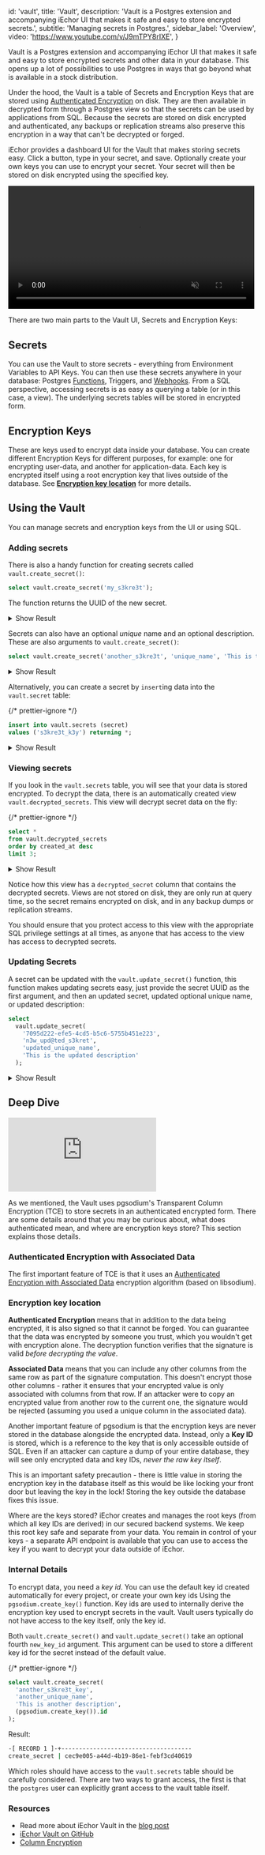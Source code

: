 
  id: 'vault',
  title: 'Vault',
  description:
    'Vault is a Postgres extension and accompanying iEchor UI that makes it safe and easy to store encrypted secrets.',
  subtitle: 'Managing secrets in Postgres.',
  sidebar_label: 'Overview',
  video: 'https://www.youtube.com/v/J9mTPY8rIXE',
}

Vault is a Postgres extension and accompanying iEchor UI that makes it safe and easy to store encrypted secrets and other data in your database. This opens up a lot of possibilities to use Postgres in ways that go beyond what is available in a stock distribution.

Under the hood, the Vault is a table of Secrets and Encryption Keys that are stored using [Authenticated Encryption](https://en.wikipedia.org/wiki/Authenticated_encryption) on disk. They are then available in decrypted form through a Postgres view so that the secrets can be used by applications from SQL. Because the secrets are stored on disk encrypted and authenticated, any backups or replication streams also preserve this encryption in a way that can't be decrypted or forged.

iEchor provides a dashboard UI for the Vault that makes storing secrets easy. Click a button, type in your secret, and save. Optionally create your own keys you can use to encrypt your secret. Your secret will then be stored on disk encrypted using the specified key.

<video width="99%" muted playsInline controls="true">
  <source
    src="/docs/img/guides/database/vault-hello-compressed.mp4"
    type="video/mp4"
    muted
    playsInline
  />
</video>

There are two main parts to the Vault UI, Secrets and Encryption Keys:

## Secrets

You can use the Vault to store secrets - everything from Environment Variables to API Keys. You can then use these secrets anywhere in your database: Postgres [Functions](/docs/guides/database/functions), Triggers, and [Webhooks](/docs/guides/database/webhooks). From a SQL perspective, accessing secrets is as easy as querying a table (or in this case, a view). The underlying secrets tables will be stored in encrypted form.

## Encryption Keys

These are keys used to encrypt data inside your database. You can create different Encryption Keys for different purposes, for example: one for encrypting user-data, and another for application-data. Each key is encrypted itself using a root encryption key that lives outside of the database. See **[Encryption key location](#encryption-key-location)** for more details.

## Using the Vault

You can manage secrets and encryption keys from the UI or using SQL.

### Adding secrets

There is also a handy function for creating secrets called `vault.create_secret()`:

```sql
select vault.create_secret('my_s3kre3t');
```

The function returns the UUID of the new secret.

<details>
<summary>Show Result</summary>

```sql
-[ RECORD 1 ]-+-------------------------------------
create_secret | c9b00867-ca8b-44fc-a81d-d20b8169be17
```

</details>

Secrets can also have an optional _unique_ name and an optional description. These are also arguments to `vault.create_secret()`:

```sql
select vault.create_secret('another_s3kre3t', 'unique_name', 'This is the description');
```

<details>
<summary>Show Result</summary>

```sql
-[ RECORD 1 ]-----------------------------------------------------------------
id          | 7095d222-efe5-4cd5-b5c6-5755b451e223
name        | unique_name
description | This is the description
secret      | 3mMeOcoG84a5F2uOfy2ugWYDp9sdxvCTmi6kTeT97bvA8rCEsG5DWWZtTU8VVeE=
key_id      | c62da7a0-b85d-471d-8ea7-52aae21d7354
nonce       | \x9f2d60954ba5eb566445736e0760b0e3
created_at  | 2022-12-14 02:34:23.85159+00
updated_at  | 2022-12-14 02:34:23.85159+00
```

</details>

Alternatively, you can create a secret by `insert`ing data into the `vault.secret` table:

{/* prettier-ignore */}
```sql
insert into vault.secrets (secret)
values ('s3kre3t_k3y') returning *;
```

<details>
<summary>Show Result</summary>

```sql
-[ RECORD 1 ]-------------------------------------------------------------
id          | d91596b8-1047-446c-b9c0-66d98af6d001
name        |
description |
secret      | S02eXS9BBY+kE3r621IS8beAytEEtj+dDHjs9/0AoMy7HTbog+ylxcS22A==
key_id      | 7f5ad44b-6bd5-4c99-9f68-4b6c7486f927
nonce       | \x3aa2e92f9808e496aa4163a59304b895
created_at  | 2022-12-14 02:29:21.3625+00
updated_at  | 2022-12-14 02:29:21.3625+00
```

</details>

### Viewing secrets

If you look in the `vault.secrets` table, you will see that your data is stored encrypted. To decrypt the data, there is an automatically created view `vault.decrypted_secrets`. This view will decrypt secret data on the fly:

{/* prettier-ignore */}
```sql
select * 
from vault.decrypted_secrets 
order by created_at desc 
limit 3;
```

<details>
<summary>Show Result</summary>

```sql
-[ RECORD 1 ]----+-----------------------------------------------------------------
id               | 7095d222-efe5-4cd5-b5c6-5755b451e223
name             | unique_name
description      | This is the description
secret           | 3mMeOcoG84a5F2uOfy2ugWYDp9sdxvCTmi6kTeT97bvA8rCEsG5DWWZtTU8VVeE=
decrypted_secret | another_s3kre3t
key_id           | c62da7a0-b85d-471d-8ea7-52aae21d7354
nonce            | \x9f2d60954ba5eb566445736e0760b0e3
created_at       | 2022-12-14 02:34:23.85159+00
updated_at       | 2022-12-14 02:34:23.85159+00
-[ RECORD 2 ]----+-----------------------------------------------------------------
id               | c9b00867-ca8b-44fc-a81d-d20b8169be17
name             |
description      |
secret           | a1CE4vXwQ53+N9bllJj1D7fasm59ykohjb7K90PPsRFUd9IbBdxIGZNoSQLIXl4=
decrypted_secret | another_s3kre3t
key_id           | 8c72b05e-b931-4372-abf9-a09cfad18489
nonce            | \x1d3b2761548c4efb2d29ca11d44aa22f
created_at       | 2022-12-14 02:32:50.58921+00
updated_at       | 2022-12-14 02:32:50.58921+00
-[ RECORD 3 ]----+-----------------------------------------------------------------
id               | d91596b8-1047-446c-b9c0-66d98af6d001
name             |
description      |
secret           | S02eXS9BBY+kE3r621IS8beAytEEtj+dDHjs9/0AoMy7HTbog+ylxcS22A==
decrypted_secret | s3kre3t_k3y
key_id           | 7f5ad44b-6bd5-4c99-9f68-4b6c7486f927
nonce            | \x3aa2e92f9808e496aa4163a59304b895
created_at       | 2022-12-14 02:29:21.3625+00
updated_at       | 2022-12-14 02:29:21.3625+00
```

</details>

Notice how this view has a `decrypted_secret` column that contains the decrypted secrets. Views are not stored on disk, they are only run at query time, so the secret remains encrypted on disk, and in any backup dumps or replication streams.

You should ensure that you protect access to this view with the appropriate SQL privilege settings at all times, as anyone that has access to the view has access to decrypted secrets.

### Updating Secrets

A secret can be updated with the `vault.update_secret()` function, this function makes updating secrets easy, just provide the secret UUID as the first argument, and then an updated secret, updated optional unique name, or updated description:

```sql
select
  vault.update_secret(
    '7095d222-efe5-4cd5-b5c6-5755b451e223',
    'n3w_upd@ted_s3kret',
    'updated_unique_name',
    'This is the updated description'
  );
```

<details>
<summary>Show Result</summary>

```sql
-[ RECORD 1 ]-+-
update_secret |

postgres=> select * from vault.decrypted_secrets where id = '7095d222-efe5-4cd5-b5c6-5755b451e223';
-[ RECORD 1 ]----+---------------------------------------------------------------------
id               | 7095d222-efe5-4cd5-b5c6-5755b451e223
name             | updated_unique_name
description      | This is the updated description
secret           | lhb3HBFxF+qJzp/HHCwhjl4QFb5dYDsIQEm35DaZQOovdkgp2iy6UMufTKJGH4ThMrU=
decrypted_secret | n3w_upd@ted_s3kret
key_id           | c62da7a0-b85d-471d-8ea7-52aae21d7354
nonce            | \x9f2d60954ba5eb566445736e0760b0e3
created_at       | 2022-12-14 02:34:23.85159+00
updated_at       | 2022-12-14 02:51:13.938396+00
```

</details>

## Deep Dive

<div className="video-container">
  <iframe
    src="https://www.youtube-nocookie.com/embed/QHLPNDrdN2w"
    title="YouTube video player"
    frameborder="0"
    allow="accelerometer; autoplay; clipboard-write; encrypted-media; gyroscope; picture-in-picture"
    allowfullscreen
  ></iframe>
</div>

As we mentioned, the Vault uses pgsodium's Transparent Column Encryption (TCE) to store secrets in an authenticated encrypted form. There are some details around that you may be curious about, what does authenticated mean, and where are encryption keys store? This section explains those details.

### Authenticated Encryption with Associated Data

The first important feature of TCE is that it uses an [Authenticated Encryption with Associated Data](<https://en.wikipedia.org/wiki/Authenticated_encryption#Authenticated_encryption_with_associated_data_(AEAD)>) encryption algorithm (based on libsodium).

### Encryption key location

**Authenticated Encryption** means that in addition to the data being encrypted, it is also signed so that it cannot be forged. You can guarantee that the data was encrypted by someone you trust, which you wouldn't get with encryption alone. The decryption function verifies that the signature is valid _before decrypting the value_.

**Associated Data** means that you can include any other columns from the same row as part of the signature computation. This doesn't encrypt those other columns - rather it ensures that your encrypted value is only associated with columns from that row. If an attacker were to copy an encrypted value from another row to the current one, the signature would be rejected (assuming you used a unique column in the associated data).

Another important feature of pgsodium is that the encryption keys are never stored in the database alongside the encrypted data. Instead, only a **Key ID** is stored, which is a reference to the key that is only accessible outside of SQL. Even if an attacker can capture a dump of your entire database, they will see only encrypted data and key IDs, _never the raw key itself_.

This is an important safety precaution - there is little value in storing the encryption key in the database itself as this would be like locking your front door but leaving the key in the lock! Storing the key outside the database fixes this issue.

Where are the keys stored? iEchor creates and manages the root keys (from which all key IDs are derived) in our secured backend systems. We keep this root key safe and separate from your data. You remain in control of your keys - a separate API endpoint is available that you can use to access the key if you want to decrypt your data outside of iEchor.

### Internal Details

To encrypt data, you need a _key id_. You can use the default key id created automatically for every project, or create your own key ids Using the `pgsodium.create_key()` function. Key ids are used to internally derive the encryption key used to encrypt secrets in the vault. Vault users typically do not have access to the key itself, only the key id.

Both `vault.create_secret()` and `vault.update_secret()` take an optional fourth `new_key_id` argument. This argument can be used to store a different key id for the secret instead of the default value.

{/* prettier-ignore */}
```sql
select vault.create_secret(
  'another_s3kre3t_key', 
  'another_unique_name',
  'This is another description',
  (pgsodium.create_key()).id
);
```

Result:

```sh
-[ RECORD 1 ]-+-------------------------------------
create_secret | cec9e005-a44d-4b19-86e1-febf3cd40619
```

Which roles should have access to the `vault.secrets` table should be carefully considered. There are two ways to grant access, the first is that the `postgres` user can explicitly grant access to the vault table itself.

### Resources

- Read more about iEchor Vault in the [blog post](https://iechor.com/blog/vault-now-in-beta)
- [iEchor Vault on GitHub](https://github.com/supabase/vault)
- [Column Encryption](/docs/guides/database/column-encryption)


